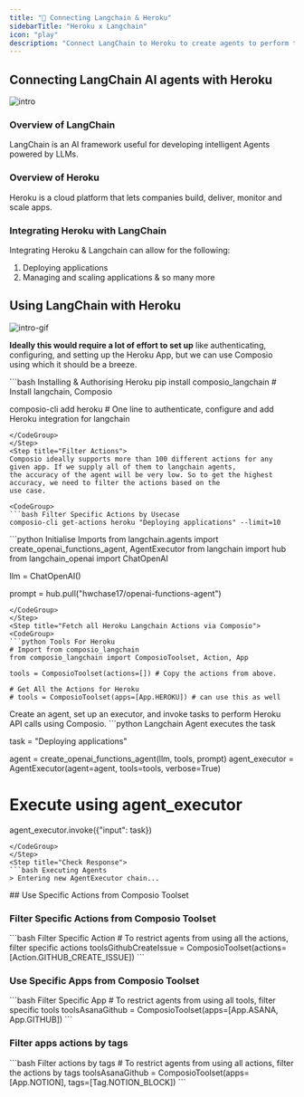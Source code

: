 ```yaml
---
title: "🚀 Connecting Langchain & Heroku"
sidebarTitle: "Heroku x Langchain"
icon: "play"
description: "Connect LangChain to Heroku to create agents to perform tasks using natural language"
---
```


## Connecting LangChain AI agents with Heroku
![intro](/media/intro.jpg)

### Overview of LangChain

LangChain is an AI framework useful for developing intelligent Agents powered by LLMs.

### Overview of Heroku

Heroku is a cloud platform that lets companies build, deliver, monitor and scale apps.

### Integrating Heroku with LangChain

Integrating Heroku & Langchain can allow for the following:

1. Deploying applications
2. Managing and scaling applications
& so many more

## Using LangChain with Heroku
![intro-gif](/media/intro.gif)
<Steps>
<Step title="Setting Up the Environment">

**Ideally this would require a lot of effort to set up** like authenticating, configuring, and setting up the Heroku App, but we can use Composio using which it should be a breeze.

<CodeGroup>
```bash Installing & Authorising Heroku
pip install composio_langchain # Install langchain, Composio 

composio-cli add heroku # One line to authenticate, configure and add Heroku integration for langchain
```
</CodeGroup>
</Step>
<Step title="Filter Actions">
Composio ideally supports more than 100 different actions for any given app. If we supply all of them to langchain agents, 
the accuracy of the agent will be very low. So to get the highest accuracy, we need to filter the actions based on the 
use case.

<CodeGroup>
```bash Filter Specific Actions by Usecase
composio-cli get-actions heroku "Deploying applications" --limit=10
```
</CodeGroup>

</Step>
<Step title="Import Base Packages">

<CodeGroup>
```python Initialise Imports
from langchain.agents import create_openai_functions_agent, AgentExecutor
from langchain import hub
from langchain_openai import ChatOpenAI


llm = ChatOpenAI()

prompt = hub.pull("hwchase17/openai-functions-agent")
```
</CodeGroup>
</Step>
<Step title="Fetch all Heroku Langchain Actions via Composio">
<CodeGroup>
```python Tools For Heroku
# Import from composio_langchain
from composio_langchain import ComposioToolset, Action, App

tools = ComposioToolset(actions=[]) # Copy the actions from above. 

# Get All the Actions for Heroku
# tools = ComposioToolset(apps=[App.HEROKU]) # can use this as well
```
</CodeGroup>
</Step>
<Step title="Execute the Agent">
Create an agent, set up an executor, and invoke tasks to perform Heroku API calls using Composio. 
<CodeGroup>
```python Langchain Agent executes the task

task = "Deploying applications"

agent = create_openai_functions_agent(llm, tools, prompt)
agent_executor = AgentExecutor(agent=agent, tools=tools, verbose=True)

# Execute using agent_executor
agent_executor.invoke({"input": task})
```
</CodeGroup>
</Step>
<Step title="Check Response">
```bash Executing Agents
> Entering new AgentExecutor chain...
```
</Step>
</Steps>
## Use Specific Actions from Composio Toolset

### Filter Specific Actions from Composio Toolset

<CodeGroup>
```bash Filter Specific Action
# To restrict agents from using all the actions, filter specific actions
toolsGithubCreateIssue = ComposioToolset(actions=[Action.GITHUB_CREATE_ISSUE])
```
</CodeGroup>

### Use Specific Apps from Composio Toolset
<CodeGroup>
```bash Filter Specific App
# To restrict agents from using all tools, filter specific tools
toolsAsanaGithub = ComposioToolset(apps=[App.ASANA, App.GITHUB])
```
</CodeGroup>

### Filter apps actions by tags 
<CodeGroup>
```bash Filter actions by tags
# To restrict agents from using all actions, filter the actions by tags
toolsAsanaGithub = ComposioToolset(apps=[App.NOTION], tags=[Tag.NOTION_BLOCK])
```
</CodeGroup>

